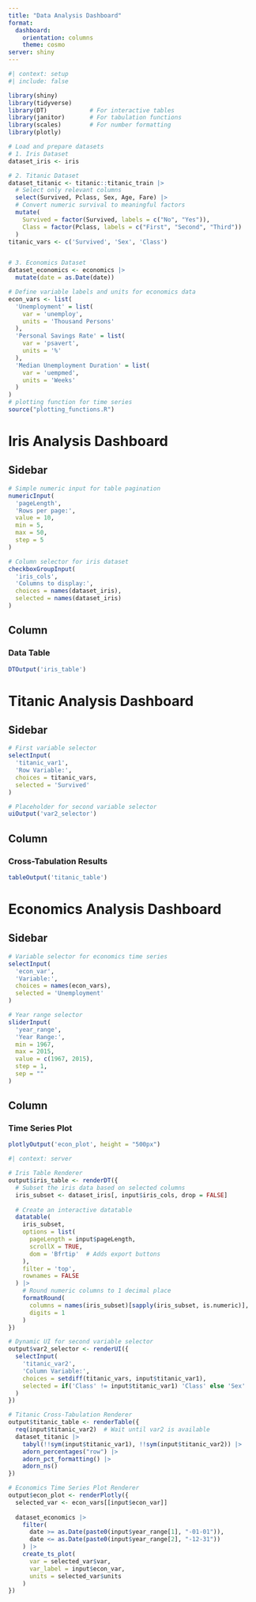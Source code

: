 ```yaml
---
title: "Data Analysis Dashboard"
format: 
  dashboard:
    orientation: columns
    theme: cosmo
server: shiny
---
```


```r
#| context: setup
#| include: false

library(shiny)          
library(tidyverse)      
library(DT)            # For interactive tables
library(janitor)       # For tabulation functions
library(scales)        # For number formatting
library(plotly)

# Load and prepare datasets
# 1. Iris Dataset
dataset_iris <- iris

# 2. Titanic Dataset 
dataset_titanic <- titanic::titanic_train |>
  # Select only relevant columns
  select(Survived, Pclass, Sex, Age, Fare) |>
  # Convert numeric survival to meaningful factors
  mutate(
    Survived = factor(Survived, labels = c("No", "Yes")),
    Class = factor(Pclass, labels = c("First", "Second", "Third"))
  )
titanic_vars <- c('Survived', 'Sex', 'Class')


# 3. Economics Dataset
dataset_economics <- economics |>
  mutate(date = as.Date(date))

# Define variable labels and units for economics data
econ_vars <- list(
  'Unemployment' = list(
    var = 'unemploy',
    units = 'Thousand Persons'
  ),
  'Personal Savings Rate' = list(
    var = 'psavert',
    units = '%'
  ),
  'Median Unemployment Duration' = list(
    var = 'uempmed',
    units = 'Weeks'
  )
)
# plotting function for time series
source("plotting_functions.R")

```

# Iris Analysis Dashboard

## Sidebar {.sidebar}
```r
# Simple numeric input for table pagination
numericInput(
  'pageLength', 
  'Rows per page:', 
  value = 10, 
  min = 5, 
  max = 50, 
  step = 5
)

# Column selector for iris dataset
checkboxGroupInput(
  'iris_cols', 
  'Columns to display:',
  choices = names(dataset_iris),
  selected = names(dataset_iris)
)
```

## Column

### Data Table
```r
DTOutput('iris_table')
```

# Titanic Analysis Dashboard

## Sidebar {.sidebar}
```r
# First variable selector
selectInput(
  'titanic_var1', 
  'Row Variable:', 
  choices = titanic_vars,
  selected = 'Survived'
)

# Placeholder for second variable selector
uiOutput('var2_selector')
```

## Column

### Cross-Tabulation Results
```r
tableOutput('titanic_table')
```

# Economics Analysis Dashboard

## Sidebar {.sidebar}
```r
# Variable selector for economics time series
selectInput(
  'econ_var', 
  'Variable:', 
  choices = names(econ_vars),
  selected = 'Unemployment'
)

# Year range selector
sliderInput(
  'year_range', 
  'Year Range:',
  min = 1967, 
  max = 2015,
  value = c(1967, 2015),
  step = 1,
  sep = ""
)
```

## Column

### Time Series Plot
```r
plotlyOutput('econ_plot', height = "500px")
```


```r
#| context: server

# Iris Table Renderer
output$iris_table <- renderDT({
  # Subset the iris data based on selected columns
  iris_subset <- dataset_iris[, input$iris_cols, drop = FALSE]
  
  # Create an interactive datatable
  datatable(
    iris_subset,
    options = list(
      pageLength = input$pageLength,
      scrollX = TRUE,
      dom = 'Bfrtip'  # Adds export buttons
    ),
    filter = 'top',
    rownames = FALSE
  ) |>
    # Round numeric columns to 1 decimal place
    formatRound(
      columns = names(iris_subset)[sapply(iris_subset, is.numeric)], 
      digits = 1
    )
})

# Dynamic UI for second variable selector
output$var2_selector <- renderUI({
  selectInput(
    'titanic_var2', 
    'Column Variable:', 
    choices = setdiff(titanic_vars, input$titanic_var1),
    selected = if('Class' != input$titanic_var1) 'Class' else 'Sex'
  )
})

# Titanic Cross-Tabulation Renderer
output$titanic_table <- renderTable({
  req(input$titanic_var2)  # Wait until var2 is available
  dataset_titanic |>
    tabyl(!!sym(input$titanic_var1), !!sym(input$titanic_var2)) |>
    adorn_percentages("row") |>
    adorn_pct_formatting() |>
    adorn_ns()
})

# Economics Time Series Plot Renderer
output$econ_plot <- renderPlotly({
  selected_var <- econ_vars[[input$econ_var]]
  
  dataset_economics |>
    filter(
      date >= as.Date(paste0(input$year_range[1], "-01-01")),
      date <= as.Date(paste0(input$year_range[2], "-12-31"))
    ) |>
    create_ts_plot(
      var = selected_var$var,
      var_label = input$econ_var,
      units = selected_var$units
    )
})
```